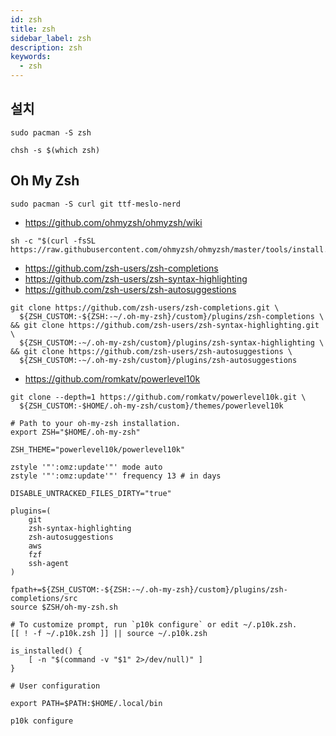 ```yaml
---
id: zsh
title: zsh
sidebar_label: zsh
description: zsh
keywords:
  - zsh
---
```


## 설치

```shell
sudo pacman -S zsh
```

```shell
chsh -s $(which zsh)
```

## Oh My Zsh

```shell
sudo pacman -S curl git ttf-meslo-nerd
```

- https://github.com/ohmyzsh/ohmyzsh/wiki

```shell
sh -c "$(curl -fsSL https://raw.githubusercontent.com/ohmyzsh/ohmyzsh/master/tools/install.sh)"
```

- https://github.com/zsh-users/zsh-completions
- https://github.com/zsh-users/zsh-syntax-highlighting
- https://github.com/zsh-users/zsh-autosuggestions

```shell
git clone https://github.com/zsh-users/zsh-completions.git \
  ${ZSH_CUSTOM:-${ZSH:-~/.oh-my-zsh}/custom}/plugins/zsh-completions \
&& git clone https://github.com/zsh-users/zsh-syntax-highlighting.git \
  ${ZSH_CUSTOM:-~/.oh-my-zsh/custom}/plugins/zsh-syntax-highlighting \
&& git clone https://github.com/zsh-users/zsh-autosuggestions \
  ${ZSH_CUSTOM:-~/.oh-my-zsh/custom}/plugins/zsh-autosuggestions
```

- https://github.com/romkatv/powerlevel10k

```shell
git clone --depth=1 https://github.com/romkatv/powerlevel10k.git \
  ${ZSH_CUSTOM:-$HOME/.oh-my-zsh/custom}/themes/powerlevel10k
```

```shell title="~/.zshrc"
# Path to your oh-my-zsh installation.
export ZSH="$HOME/.oh-my-zsh"

ZSH_THEME="powerlevel10k/powerlevel10k"

zstyle '"':omz:update'"' mode auto
zstyle '"':omz:update'"' frequency 13 # in days

DISABLE_UNTRACKED_FILES_DIRTY="true"

plugins=(
    git
    zsh-syntax-highlighting
    zsh-autosuggestions
    aws
    fzf
    ssh-agent
)

fpath+=${ZSH_CUSTOM:-${ZSH:-~/.oh-my-zsh}/custom}/plugins/zsh-completions/src
source $ZSH/oh-my-zsh.sh

# To customize prompt, run `p10k configure` or edit ~/.p10k.zsh.
[[ ! -f ~/.p10k.zsh ]] || source ~/.p10k.zsh

is_installed() {
    [ -n "$(command -v "$1" 2>/dev/null)" ]
}

# User configuration

export PATH=$PATH:$HOME/.local/bin
```

```shell
p10k configure
```
